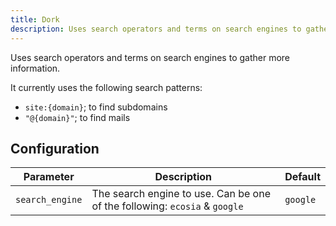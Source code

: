 ```yaml
---
title: Dork
description: Uses search operators and terms on search engines to gather more information.
---
```


Uses search operators and terms on search engines to gather more information.

It currently uses the following search patterns:

- `site:{domain}`; to find subdomains
- `"@{domain}"`; to find mails

## Configuration

| Parameter       | Description                                                                | Default  |
| --------------- | -------------------------------------------------------------------------- | -------- |
| `search_engine` | The search engine to use. Can be one of the following: `ecosia` & `google` | `google` |
